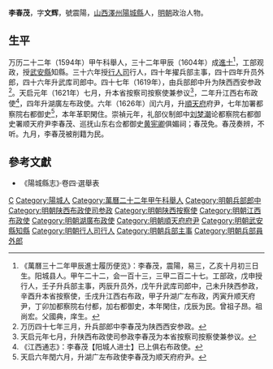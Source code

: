 {{Otheruses|other=名为李文辉的其他人物|李文辉}}

'''李春茂'''，字'''文辉'''，號震陽，[[山西|山西]][[澤州|澤州]][[陽城縣|陽城縣]]人，[[明朝|明朝]]政治人物。

==生平==
万历二十二年（1594年）甲午科舉人，三十二年甲辰（1604年）成[[進士|進士]]<ref>《萬曆三十二年甲辰進士履历便览》：李春茂，震陽，易三，乙亥十月初三日生。阳城县人。甲午二十二，会一百十三，三甲二百二十七。工部政，戊申授行人，壬子升兵部主事，丙辰升员外，戊午升武库司郎中，己未升陕西参政，辛酉升本省按察使，壬戌升江西右布政，甲子升湖广左布政，丙寅升顺天府尹，丁卯加都察院右付都，加右都御史，本年閑住，戊辰为民。曾祖子昂。祖尚宏。父國典，庠生。</ref>，工部观政，授[[武安縣|武安縣]]知縣。三十六年授[[行人司|行人司]]行人，四十年擢兵部主事，四十四年升员外郎，四十六年升武库司郎中。四十七年（1619年），由兵部郎中升为陕西西安参政<ref>万历四十七年三月，升兵部郎中李春茂为陕西西安参政。</ref>。天启元年（1621年）七月，升本省按察司按察使兼参议<ref>天启元年七月，升陕西布政使司参政李春茂为本省按察司按察使兼参议。</ref>，二年升江西右布政使<ref>《江西通志》：李春茂【阳城人进士】已上俱右布政使。</ref>，四年升湖廣左布政使。六年（1626年）闰六月，升[[順天府|順天府]]府尹，七年加署都察院右都御史<ref>天启六年閏六月，升湖广左布政使李春茂为顺天府府尹。</ref>，本年革职閑住。崇禎元年，礼部仪制郎中[[刘梦潮|刘梦潮]]论都察院右都御史署顺天府尹李春茂、巡抚山东右佥都御史[[黄宪卿|黄宪卿]]俱媚祠；春茂免。春茂奏辨，不听。九月，李春茂被削籍为民。

==參考文獻==
{{reflist}}
*《陽城縣志》·卷四·選舉表

{{萬曆三十二年甲辰科殿試金榜}}

{{Authority control}}

{{DEFAULTSORT:}}
[[Category:李姓|C]]
[[Category:陽城人|Category:陽城人]]
[[Category:萬曆二十二年甲午科舉人|Category:萬曆二十二年甲午科舉人]]
[[Category:明朝兵部郎中|Category:明朝兵部郎中]]
[[Category:明朝陕西布政使司参政|Category:明朝陕西布政使司参政]]
[[Category:明朝陕西按察使|Category:明朝陕西按察使]]
[[Category:明朝江西布政使|Category:明朝江西布政使]]
[[Category:明朝湖廣布政使|Category:明朝湖廣布政使]]
[[Category:明朝順天府府尹|Category:明朝順天府府尹]]
[[Category:明朝武安縣知縣|Category:明朝武安縣知縣]]
[[Category:明朝行人司行人|Category:明朝行人司行人]]
[[Category:明朝兵部主事|Category:明朝兵部主事]]
[[Category:明朝兵部員外郎|Category:明朝兵部員外郎]]